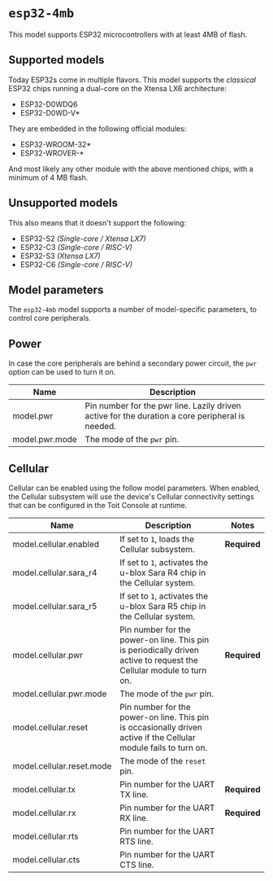 # `esp32-4mb`

This model supports ESP32 microcontrollers with at least 4MB of flash.

## Supported models

Today ESP32s come in multiple flavors. This model supports the _classical_ ESP32 chips running a dual-core on the Xtensa LX6 architecture:

- ESP32-D0WDQ6
- ESP32-D0WD-V\*

They are embedded in the following official modules:

- ESP32-WROOM-32\*
- ESP32-WROVER-\*

And most likely any other module with the above mentioned chips, with a minimum of 4 MB flash.

## Unsupported models

This also means that it doesn't support the following:

- ESP32-S2 _(Single-core / Xtensa LX7)_
- ESP32-C3 _(Single-core / RISC-V)_
- ESP32-S3 _(Xtensa LX7)_
- ESP32-C6 _(Single-core / RISC-V)_

## Model parameters

The `esp32-4mb` model supports a number of model-specific parameters, to control core peripherals.

## Power

In case the core peripherals are behind a secondary power circuit, the `pwr` option can be used to turn it on.

| Name           | Description                                                                                     |
| -------------- | ----------------------------------------------------------------------------------------------- |
| model.pwr      | Pin number for the pwr line. Lazily driven active for the duration a core peripheral is needed. |
| model.pwr.mode | The mode of the `pwr` pin.                                                                      |

## Cellular

Cellular can be enabled using the follow model parameters. When enabled, the Cellular subsystem will use the device's Cellular connectivity settings that can be configured in the Toit Console at runtime.

| Name                      | Description                                                                                                         | Notes        |
| ------------------------- | ------------------------------------------------------------------------------------------------------------------- | ------------ |
| model.cellular.enabled    | If set to `1`, loads the Cellular subsystem.                                                                        | **Required** |
| model.cellular.sara_r4    | If set to `1`, activates the u-blox Sara R4 chip in the Cellular system.                                            |
| model.cellular.sara_r5    | If set to `1`, activates the u-blox Sara R5 chip in the Cellular system.                                            |
| model.cellular.pwr        | Pin number for the power-on line. This pin is periodically driven active to request the Cellular module to turn on. | **Required** |
| model.cellular.pwr.mode   | The mode of the `pwr` pin.                                                                                          |
| model.cellular.reset      | Pin number for the power-on line. This pin is occasionally driven active if the Cellular module fails to turn on.   |
| model.cellular.reset.mode | The mode of the `reset` pin.                                                                                        |
| model.cellular.tx         | Pin number for the UART TX line.                                                                                    | **Required** |
| model.cellular.rx         | Pin number for the UART RX line.                                                                                    | **Required** |
| model.cellular.rts        | Pin number for the UART RTS line.                                                                                   |
| model.cellular.cts        | Pin number for the UART CTS line.                                                                                   |
